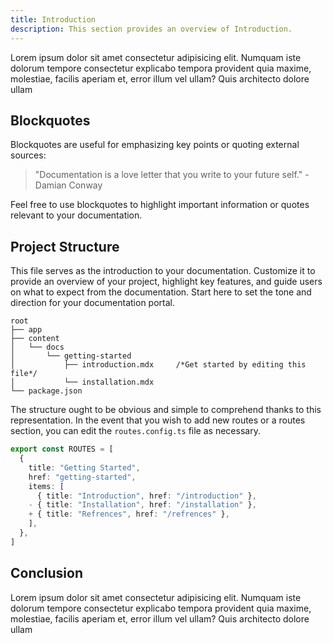```yaml
---
title: Introduction
description: This section provides an overview of Introduction.
---
```


Lorem ipsum dolor sit amet consectetur adipisicing elit. Numquam iste dolorum tempore consectetur explicabo tempora provident quia maxime, molestiae, facilis aperiam et, error illum vel ullam? Quis architecto dolore ullam

## Blockquotes

Blockquotes are useful for emphasizing key points or quoting external sources:

> "Documentation is a love letter that you write to your future self." - Damian Conway

Feel free to use blockquotes to highlight important information or quotes relevant to your documentation.

## Project Structure

This file serves as the introduction to your documentation. Customize it to provide an overview of your project, highlight key features, and guide users on what to expect from the documentation. Start here to set the tone and direction for your documentation portal.

```plaintext
root
├── app
├── content
│   └── docs
│       └── getting-started
│           ├── introduction.mdx     /*Get started by editing this file*/
│           └── installation.mdx
└── package.json
```

The structure ought to be obvious and simple to comprehend thanks to this representation. In the event that you wish to add new routes or a routes section, you can edit the `routes.config.ts` file as necessary.

```ts:lib/routes-config.ts {8}
export const ROUTES = [
  {
    title: "Getting Started",
    href: "getting-started",
    items: [
      { title: "Introduction", href: "/introduction" },
    - { title: "Installation", href: "/installation" },
    + { title: "Refrences", href: "/refrences" },
    ],
  },
]
```

## Conclusion

Lorem ipsum dolor sit amet consectetur adipisicing elit. Numquam iste dolorum tempore consectetur explicabo tempora provident quia maxime, molestiae, facilis aperiam et, error illum vel ullam? Quis architecto dolore ullam
